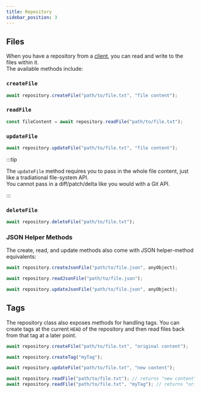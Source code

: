 ```yaml
---
title: Repository
sidebar_position: 3
---
```


## Files

When you have a repository from a [client](./client), you can read and write to the files within it.  
The available methods include:

### `createFile`

```ts
await repository.createFile("path/to/file.txt", "file content");
```

### `readFile`

```ts
const fileContent = await repository.readFile("path/to/file.txt");
```

### `updateFile`

```ts
await repository.updateFile("path/to/file.txt", "file content");
```

:::tip

The `updateFile` method requires you to pass in the whole file content, just like a tradiational file-system API.  
You cannot pass in a diff/patch/delta like you would with a Git API.

:::

### `deleteFile`

```ts
await repository.deleteFile("path/to/file.txt");
```

### JSON Helper Methods

The create, read, and update methods also come with JSON helper-method equivalents:

```ts
await repository.createJsonFile("path/to/file.json", anyObject);
```

```ts
await repository.readJsonFile("path/to/file.json");
```

```ts
await repository.updateJsonFile("path/to/file.json", anyObject);
```

## Tags

The repository class also exposes methods for handling tags.
You can create tags at the current `HEAD` of the repository and then read files back from that tag at a later point.

```ts
await repository.createFile("path/to/file.txt", "original content");

await repository.createTag("myTag");

await repository.updateFile("path/to/file.txt", "new content");

await repository.readFile("path/to/file.txt"); // returns "new content"
await repository.readFile("path/to/file.txt", "myTag"); // returns "original content"
```
